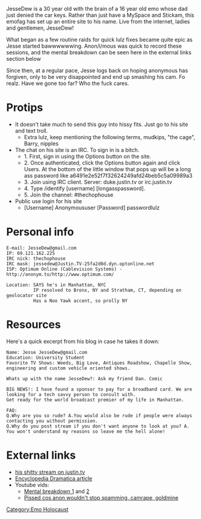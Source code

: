 JesseDew is a 30 year old with the brain of a 16 year old emo whose dad just denied the car keys. Rather than just have a MySpace and Stickam, this emofag has set up an entire site to his name. Live from the internet, ladies and gentlemen, JesseDew!

What began as a few routine raids for quick lulz fixes became quite epic as Jesse started bawwwwwwing. Anon/i/mous was quick to record these sessions, and the mental breakdown can be seen here in the external links section below

Since then, at a regular pace, Jesse logs back on hoping anonymous has forgiven, only to be very disappointed and end up smashing his cam. Fo realz. Have we gone too far? Who the fuck cares.

=Protips=

* It doesn't take much to send this guy into hissy fits. Just go to his site and text troll.
**Extra lulz, keep mentioning the following terms, mudkips, "the cage", Barry, nipples 
* The chat on his site is an IRC. To sign in is a bitch.
**1. First, sign in using the Options button on the site.
**2. Once authenticated, click the Options button again and click Users. At the bottom of the little window that pops up will be a long ass password like a6491e2e52f7f32624249afd24beb5c5a09989a3
**3. Join using IRC client. Server: duke.justin.tv or irc.justin.tv
**4. Type /identify [username] [longasspassword].
**5. Join the channel: #thechophouse 
*Public use login for his site
**[Username] Anonymoususer [Password] passwordlulz

=Personal info=

<pre>
E-mail: JesseDew@gmail.com
IP: 69.121.162.225
IRC nick: thechophouse
IRC mask: jessedew@Justin.TV-25fa2d0d.dyn.optonline.net
ISP: Optimum Online (Cablevision Systems) - http://anonym.to/http://www.optimum.com/

Location: SAYS he's in Manhattan, NYC
          IP resolved to Bronx, NY and Stratham, CT, depending on geolocator site
          Has a Noo Yawk accent, so prolly NY
</pre>

=Resources=

Here's a quick excerpt from his blog in case he takes it down:

<pre>
Name: Jesse JesseDew@gmail.com 
Education: University Student
Favorite TV Shows: Weeds, Big Love, Antiques Roadshow, Chapelle Show, engineering and custom vehicle oriented shows.

Whats up with the name JesseDew?: Ask my friend Dan. Comic 

BIG NEWS!: I have found a sponsor to pay for a broadband card. We are looking for a tech savvy person to consult with. 
Get ready for the world broadcast premier of my life in Manhattan. 

FAQ: 
Q.Why are you so rude? A.You would also be rude if people were always contacting you without permission. 
Q.Why do you post stream if you don't want anyone to look at you? A. You won't understand my reasons so leave me the hell alone! 
</pre>

=External links=

* [http://anonym.to/http://www.justin.tv/thechophouse his shitty stream on justin.tv]
* [http://anonym.to/http://encyclopediadramatica.com/JesseDew Encyclopedia Dramatica article]
* Youtube vids:
** [http://anonym.to/http://www.youtube.com/watch?v=gbGl0L4BYNQ Mental breakdown 1] and [http://anonym.to/http://www.youtube.com/watch?v=18Mlbjj5aGA 2]
** [http://anonym.to/http://www.youtube.com/watch?v=echIXYBjoJI Pissed cos anon wouldn't stop spamming, camrape, goldmine]

[[Category:Emo Holocaust]]